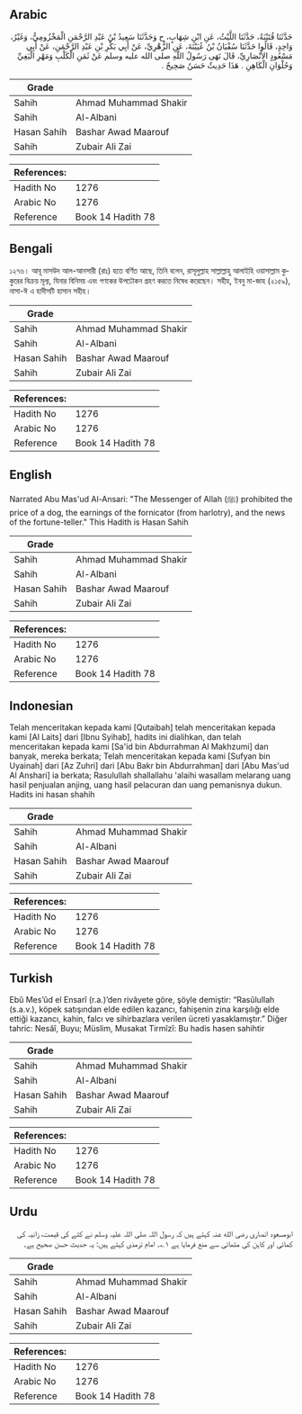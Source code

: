## Arabic


<div dir="rtl" lang="ar" style={{fontSize:'larger',backgroundColor:'#f8f9fa',padding:20}}>
حَدَّثَنَا قُتَيْبَةُ، حَدَّثَنَا اللَّيْثُ، عَنِ ابْنِ شِهَابٍ، ح وَحَدَّثَنَا سَعِيدُ بْنُ عَبْدِ الرَّحْمَنِ الْمَخْزُومِيُّ، وَغَيْرُ، وَاحِدٍ، قَالُوا حَدَّثَنَا سُفْيَانُ بْنُ عُيَيْنَةَ، عَنِ الزُّهْرِيِّ، عَنْ أَبِي بَكْرِ بْنِ عَبْدِ الرَّحْمَنِ، عَنْ أَبِي مَسْعُودٍ الأَنْصَارِيِّ، قَالَ نَهَى رَسُولُ اللَّهِ صلى الله عليه وسلم عَنْ ثَمَنِ الْكَلْبِ وَمَهْرِ الْبَغِيِّ وَحُلْوَانِ الْكَاهِنِ ‏.‏ هَذَا حَدِيثٌ حَسَنٌ صَحِيحٌ ‏.‏
</div>
<div style={{backgroundColor:'#f8f9fa',padding:20, marginBottom: 10}}><table> <thead> <tr> <th>Grade</th> <th></th> </tr> </thead> <tbody> <tr><td>Sahih</td><td>Ahmad Muhammad Shakir</td></tr><tr><td>Sahih</td><td>Al-Albani</td></tr><tr><td>Hasan Sahih</td><td>Bashar Awad Maarouf</td></tr><tr><td>Sahih</td><td>Zubair Ali Zai</td></tr></tbody></table><table> <thead> <tr> <th>References:</th> <th></th> </tr> </thead> <tbody><tr><td>Hadith No</td><td>1276</td></tr><tr><td>Arabic No</td><td>1276</td></tr><tr><td>Reference</td><td>Book 14 Hadith 78</td></tr></tbody></table></div>

## Bengali


<div dir="ltr" lang="bn" style={{fontSize:'larger',backgroundColor:'#f8f9fa',padding:20}}>
১২৭৬। আবূ মাসউদ আল-আনসারী (রাঃ) হতে বর্ণিত আছে, তিনি বলেন, রাসূলুল্লাহ সাল্লাল্লাহু আলাইহি ওয়াসাল্লাম কুকুরের বিক্রয় মূল্য, যিনার বিনিময় এবং গণকের উপঢৌকন গ্রহণ করতে নিষেধ করেছেন। সহীহ, ইবনু মা-জাহ (২১৫৯), নাসা-ঈ এ হাদীসটি হাসান সহীহ।
</div>
<div style={{backgroundColor:'#f8f9fa',padding:20, marginBottom: 10}}><table> <thead> <tr> <th>Grade</th> <th></th> </tr> </thead> <tbody> <tr><td>Sahih</td><td>Ahmad Muhammad Shakir</td></tr><tr><td>Sahih</td><td>Al-Albani</td></tr><tr><td>Hasan Sahih</td><td>Bashar Awad Maarouf</td></tr><tr><td>Sahih</td><td>Zubair Ali Zai</td></tr></tbody></table><table> <thead> <tr> <th>References:</th> <th></th> </tr> </thead> <tbody><tr><td>Hadith No</td><td>1276</td></tr><tr><td>Arabic No</td><td>1276</td></tr><tr><td>Reference</td><td>Book 14 Hadith 78</td></tr></tbody></table></div>

## English


<div dir="ltr" lang="en" style={{fontSize:'larger',backgroundColor:'#f8f9fa',padding:20}}>
Narrated Abu Mas'ud Al-Ansari: "The Messenger of Allah (ﷺ) prohibited the price of a dog, the earnings of the fornicator (from harlotry), and the news of the fortune-teller." This Hadith is Hasan Sahih
</div>
<div style={{backgroundColor:'#f8f9fa',padding:20, marginBottom: 10}}><table> <thead> <tr> <th>Grade</th> <th></th> </tr> </thead> <tbody> <tr><td>Sahih</td><td>Ahmad Muhammad Shakir</td></tr><tr><td>Sahih</td><td>Al-Albani</td></tr><tr><td>Hasan Sahih</td><td>Bashar Awad Maarouf</td></tr><tr><td>Sahih</td><td>Zubair Ali Zai</td></tr></tbody></table><table> <thead> <tr> <th>References:</th> <th></th> </tr> </thead> <tbody><tr><td>Hadith No</td><td>1276</td></tr><tr><td>Arabic No</td><td>1276</td></tr><tr><td>Reference</td><td>Book 14 Hadith 78</td></tr></tbody></table></div>

## Indonesian


<div dir="ltr" lang="id" style={{fontSize:'larger',backgroundColor:'#f8f9fa',padding:20}}>
Telah menceritakan kepada kami [Qutaibah] telah menceritakan kepada kami [Al Laits] dari [Ibnu Syihab], hadits ini dialihkan, dan telah menceritakan kepada kami [Sa'id bin Abdurrahman Al Makhzumi] dan banyak, mereka berkata; Telah menceritakan kepada kami [Sufyan bin Uyainah] dari [Az Zuhri] dari [Abu Bakr bin Abdurrahman] dari [Abu Mas'ud Al Anshari] ia berkata; Rasulullah shallallahu 'alaihi wasallam melarang uang hasil penjualan anjing, uang hasil pelacuran dan uang pemanisnya dukun. Hadits ini hasan shahih
</div>
<div style={{backgroundColor:'#f8f9fa',padding:20, marginBottom: 10}}><table> <thead> <tr> <th>Grade</th> <th></th> </tr> </thead> <tbody> <tr><td>Sahih</td><td>Ahmad Muhammad Shakir</td></tr><tr><td>Sahih</td><td>Al-Albani</td></tr><tr><td>Hasan Sahih</td><td>Bashar Awad Maarouf</td></tr><tr><td>Sahih</td><td>Zubair Ali Zai</td></tr></tbody></table><table> <thead> <tr> <th>References:</th> <th></th> </tr> </thead> <tbody><tr><td>Hadith No</td><td>1276</td></tr><tr><td>Arabic No</td><td>1276</td></tr><tr><td>Reference</td><td>Book 14 Hadith 78</td></tr></tbody></table></div>

## Turkish


<div dir="ltr" lang="tr" style={{fontSize:'larger',backgroundColor:'#f8f9fa',padding:20}}>
Ebû Mes’ûd el Ensarî (r.a.)’den rivâyete göre, şöyle demiştir: “Rasûlullah (s.a.v.), köpek satışından elde edilen kazancı, fahişenin zina karşılığı elde ettiği kazancı, kahin, falcı ve sihirbazlara verilen ücreti yasaklamıştır.” Diğer tahric: Nesâî, Buyu; Müslim, Musakat Tirmîzî: Bu hadis hasen sahihtir
</div>
<div style={{backgroundColor:'#f8f9fa',padding:20, marginBottom: 10}}><table> <thead> <tr> <th>Grade</th> <th></th> </tr> </thead> <tbody> <tr><td>Sahih</td><td>Ahmad Muhammad Shakir</td></tr><tr><td>Sahih</td><td>Al-Albani</td></tr><tr><td>Hasan Sahih</td><td>Bashar Awad Maarouf</td></tr><tr><td>Sahih</td><td>Zubair Ali Zai</td></tr></tbody></table><table> <thead> <tr> <th>References:</th> <th></th> </tr> </thead> <tbody><tr><td>Hadith No</td><td>1276</td></tr><tr><td>Arabic No</td><td>1276</td></tr><tr><td>Reference</td><td>Book 14 Hadith 78</td></tr></tbody></table></div>

## Urdu


<div dir="rtl" lang="ur" style={{fontSize:'larger',backgroundColor:'#f8f9fa',padding:20}}>
ابومسعود انصاری رضی الله عنہ کہتے ہیں کہ رسول اللہ صلی اللہ علیہ وسلم نے کتے کی قیمت، زانیہ کی کمائی اور کاہن کی مٹھائی سے منع فرمایا ہے ۱؎۔ امام ترمذی کہتے ہیں: یہ حدیث حسن صحیح ہے۔
</div>
<div style={{backgroundColor:'#f8f9fa',padding:20, marginBottom: 10}}><table> <thead> <tr> <th>Grade</th> <th></th> </tr> </thead> <tbody> <tr><td>Sahih</td><td>Ahmad Muhammad Shakir</td></tr><tr><td>Sahih</td><td>Al-Albani</td></tr><tr><td>Hasan Sahih</td><td>Bashar Awad Maarouf</td></tr><tr><td>Sahih</td><td>Zubair Ali Zai</td></tr></tbody></table><table> <thead> <tr> <th>References:</th> <th></th> </tr> </thead> <tbody><tr><td>Hadith No</td><td>1276</td></tr><tr><td>Arabic No</td><td>1276</td></tr><tr><td>Reference</td><td>Book 14 Hadith 78</td></tr></tbody></table></div>